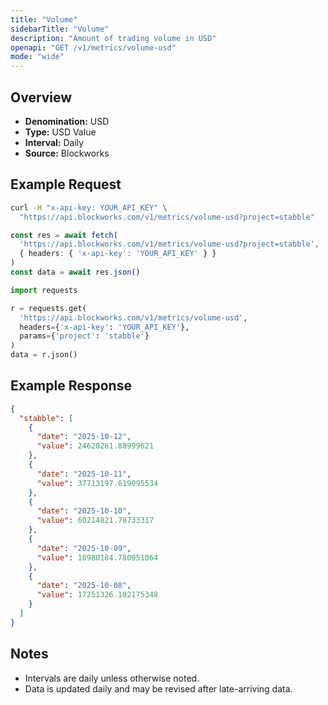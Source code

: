 ```yaml
---
title: "Volume"
sidebarTitle: "Volume"
description: "Amount of trading volume in USD"
openapi: "GET /v1/metrics/volume-usd"
mode: "wide"
---
```


## Overview

- **Denomination:** USD
- **Type:** USD Value
- **Interval:** Daily
- **Source:** Blockworks

## Example Request

<CodeGroup>

```bash cURL
curl -H "x-api-key: YOUR_API_KEY" \
  "https://api.blockworks.com/v1/metrics/volume-usd?project=stabble"
```

```typescript TypeScript
const res = await fetch(
  'https://api.blockworks.com/v1/metrics/volume-usd?project=stabble',
  { headers: { 'x-api-key': 'YOUR_API_KEY' } }
)
const data = await res.json()
```

```python Python
import requests

r = requests.get(
  'https://api.blockworks.com/v1/metrics/volume-usd',
  headers={'x-api-key': 'YOUR_API_KEY'},
  params={'project': 'stabble'}
)
data = r.json()
```

</CodeGroup>

## Example Response

```json
{
  "stabble": [
    {
      "date": "2025-10-12",
      "value": 24628261.88999621
    },
    {
      "date": "2025-10-11",
      "value": 37713197.619095534
    },
    {
      "date": "2025-10-10",
      "value": 60214821.78733317
    },
    {
      "date": "2025-10-09",
      "value": 18980184.780951064
    },
    {
      "date": "2025-10-08",
      "value": 17251326.102175348
    }
  ]
}
```

## Notes
- Intervals are daily unless otherwise noted.
- Data is updated daily and may be revised after late-arriving data.